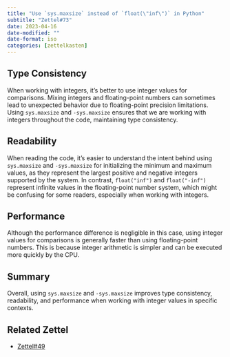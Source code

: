 ```yaml
---
title: "Use `sys.maxsize` instead of `float(\"inf\")` in Python"
subtitle: "Zettel#73"
date: 2023-04-16
date-modified: ""
date-format: iso
categories: [zettelkasten]
---
```

## Type Consistency

When working with integers, it's better to use integer values for comparisons. Mixing integers and floating-point numbers can sometimes lead to unexpected behavior due to floating-point precision limitations. Using `sys.maxsize` and `-sys.maxsize` ensures that we are working with integers throughout the code, maintaining type consistency.

## Readability

When reading the code, it's easier to understand the intent behind using `sys.maxsize` and `-sys.maxsize` for initializing the minimum and maximum values, as they represent the largest positive and negative integers supported by the system. In contrast, `float("inf")` and `float("-inf")` represent infinite values in the floating-point number system, which might be confusing for some readers, especially when working with integers.

## Performance

Although the performance difference is negligible in this case, using integer values for comparisons is generally faster than using floating-point numbers. This is because integer arithmetic is simpler and can be executed more quickly by the CPU.

## Summary 

Overall, using `sys.maxsize` and `-sys.maxsize` improves type consistency, readability, and performance when working with integer values in specific contexts.

## Related Zettel

* [Zettel#49](/zettel/49)
